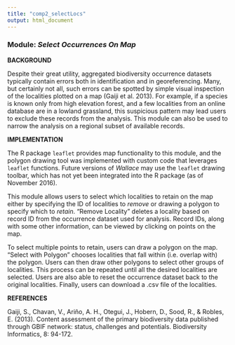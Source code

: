 ```yaml
---
title: "comp2_selectLocs"
output: html_document
---
```


### **Module:** ***Select Occurrences On Map***

**BACKGROUND**  

Despite their great utility, aggregated biodiversity occurrence datasets typically contain errors both in identification and in georeferencing. Many, but certainly not all, such errors can be spotted by simple visual inspection of the localities plotted on a map (Gaiji et al. 2013). For example, if a species is known only from high elevation forest, and a few localities from an online database are in a lowland grassland, this suspicious pattern may lead users to exclude these records from the analysis. This module can also be used to narrow the analysis on a regional subset of available records.

**IMPLEMENTATION**

The R package `leaflet` provides map functionality to this module, and the polygon drawing tool was implemented with custom code that leverages `leaflet` functions. Future versions of *Wallace* may use the `leaflet` drawing toolbar, which has not yet been integrated into the R package (as of  November 2016).

This module allows users to select which localities to retain on the map either by specifying the ID of localities to *remove* or drawing a polygon to specify which to *retain*. “Remove Locality” deletes a locality based on record ID from the occurrence dataset used for analysis. Record IDs, along with some other information, can be viewed by clicking on points on the map.

To select multiple points to retain, users can draw a polygon on the map. "Select with Polygon" chooses localities that fall within (i.e. overlap with) the polygon. Users can then draw other polygons to select other groups of localities. This process can be repeated until all the desired localities are selected. Users are also able to reset the occurrence dataset back to the original localities. Finally, users can download a .csv file of the localities.

**REFERENCES**

Gaiji, S., Chavan, V., Ariño, A. H., Otegui, J., Hobern, D., Sood, R., & Robles, E. (2013). Content assessment of the primary biodiversity data published through GBIF network: status, challenges and potentials. Biodiversity Informatics, 8: 94-172.

